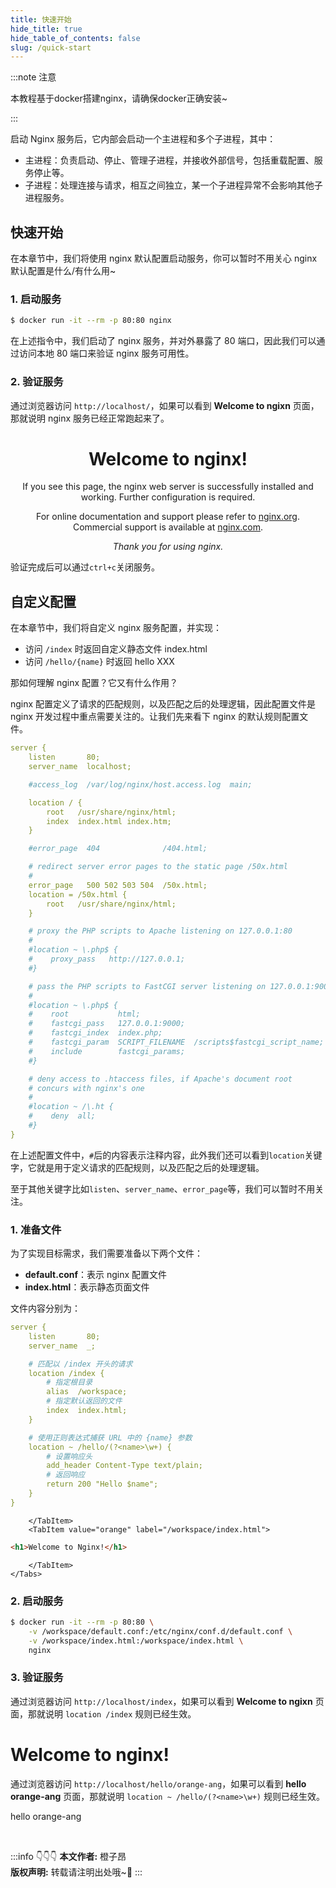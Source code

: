 ```yaml
---
title: 快速开始
hide_title: true
hide_table_of_contents: false
slug: /quick-start
---
```



<!--package-->

:::note 注意

本教程基于docker搭建nginx，请确保docker正确安装~

:::

启动 Nginx 服务后，它内部会启动一个主进程和多个子进程，其中：

- 主进程：负责启动、停止、管理子进程，并接收外部信号，包括重载配置、服务停止等。
- 子进程：处理连接与请求，相互之间独立，某一个子进程异常不会影响其他子进程服务。

## 快速开始

在本章节中，我们将使用 nginx 默认配置启动服务，你可以暂时不用关心 nginx 默认配置是什么/有什么用~

### 1. 启动服务

```bash
$ docker run -it --rm -p 80:80 nginx
```

在上述指令中，我们启动了 nginx 服务，并对外暴露了 80 端口，因此我们可以通过访问本地 80 端口来验证 nginx 服务可用性。

### 2. 验证服务

通过浏览器访问 `http://localhost/`，如果可以看到 **Welcome to ngixn** 页面，那就说明 nginx 服务已经正常跑起来了。

<BrowserWindow url="http://localhost/">
<div align="center">
<h1>Welcome to nginx!</h1>
<p>If you see this page, the nginx web server is successfully installed and
working. Further configuration is required.</p>
<p>For online documentation and support please refer to
<a href="http://nginx.org/">nginx.org</a>. <br/>
Commercial support is available at
<a href="http://nginx.com/">nginx.com</a>.</p>
<p><em>Thank you for using nginx.</em></p>
</div>
</BrowserWindow>

验证完成后可以通过`ctrl+c`关闭服务。

## 自定义配置

在本章节中，我们将自定义 nginx 服务配置，并实现：

- 访问 `/index` 时返回自定义静态文件 index.html
- 访问 `/hello/{name}` 时返回 hello XXX

那如何理解 nginx 配置？它又有什么作用？

nginx 配置定义了请求的匹配规则，以及匹配之后的处理逻辑，因此配置文件是 nginx 开发过程中重点需要关注的。让我们先来看下 nginx 的默认规则配置文件。

```yaml title="/etc/nginx/conf.d/default.conf"
server {
    listen       80;
    server_name  localhost;

    #access_log  /var/log/nginx/host.access.log  main;

    location / {
        root   /usr/share/nginx/html;
        index  index.html index.htm;
    }

    #error_page  404              /404.html;

    # redirect server error pages to the static page /50x.html
    #
    error_page   500 502 503 504  /50x.html;
    location = /50x.html {
        root   /usr/share/nginx/html;
    }

    # proxy the PHP scripts to Apache listening on 127.0.0.1:80
    #
    #location ~ \.php$ {
    #    proxy_pass   http://127.0.0.1;
    #}

    # pass the PHP scripts to FastCGI server listening on 127.0.0.1:9000
    #
    #location ~ \.php$ {
    #    root           html;
    #    fastcgi_pass   127.0.0.1:9000;
    #    fastcgi_index  index.php;
    #    fastcgi_param  SCRIPT_FILENAME  /scripts$fastcgi_script_name;
    #    include        fastcgi_params;
    #}

    # deny access to .htaccess files, if Apache's document root
    # concurs with nginx's one
    #
    #location ~ /\.ht {
    #    deny  all;
    #}
}
```

在上述配置文件中，`#`后的内容表示注释内容，此外我们还可以看到`location`关键字，它就是用于定义请求的匹配规则，以及匹配之后的处理逻辑。

至于其他关键字比如`listen`、`server_name`、`error_page`等，我们可以暂时不用关注。

### 1. 准备文件

为了实现目标需求，我们需要准备以下两个文件：

- **default.conf**：表示 nginx 配置文件
- **index.html**：表示静态页面文件

文件内容分别为：

<BrowserWindow>
    <Tabs>
        <TabItem value="apple" label="/workspace/default.conf" default>

```yaml
server {
    listen       80;
    server_name  _;

    # 匹配以 /index 开头的请求
    location /index {
        # 指定根目录
        alias  /workspace;
        # 指定默认返回的文件
        index  index.html;
    }

    # 使用正则表达式捕获 URL 中的 {name} 参数
    location ~ /hello/(?<name>\w+) {
        # 设置响应头
        add_header Content-Type text/plain;
        # 返回响应
        return 200 "Hello $name";
    }
}
```

        </TabItem>
        <TabItem value="orange" label="/workspace/index.html">

```html
<h1>Welcome to Nginx!</h1>
```

        </TabItem>
    </Tabs>
</BrowserWindow>

### 2. 启动服务

```bash
$ docker run -it --rm -p 80:80 \
    -v /workspace/default.conf:/etc/nginx/conf.d/default.conf \
    -v /workspace/index.html:/workspace/index.html \
    nginx
```

### 3. 验证服务

通过浏览器访问 `http://localhost/index`，如果可以看到 **Welcome to ngixn** 页面，那就说明 `location /index` 规则已经生效。

<BrowserWindow url="http://localhost/index">

<h1>Welcome to nginx!</h1>

</BrowserWindow>

通过浏览器访问 `http://localhost/hello/orange-ang`，如果可以看到 **hello orange-ang** 页面，那就说明 `location ~ /hello/(?<name>\w+)` 规则已经生效。

<BrowserWindow url="http://localhost/hello/orange-ang">

hello orange-ang

</BrowserWindow>

<br/>

:::info 👇👇👇
**本文作者:** 橙子昂 <br/>
**版权声明:** 转载请注明出处哦~👮‍
:::
